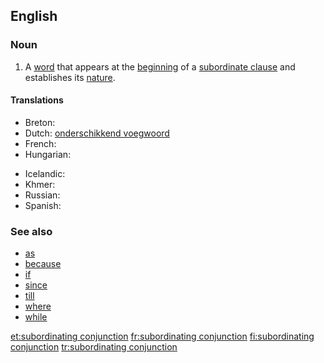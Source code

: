 ==English==

===Noun===
{{examples-right|"because" in "I'm staying in because it's raining."}}
{{en-noun|head=[[subordinating]] [[conjunction]]}}

# {{grammar}} A [[word]] that appears at the [[beginning]] of a [[subordinate clause]] and establishes its [[nature]].

====Translations====
{{trans-top|a word establishing the nature of a subordinate clause}}
* Breton: {{t+|br|stagell isurzhiañ|f}}
* Dutch: [[onderschikkend voegwoord]] {{n}}
* French: {{t+|fr|conjonction de subordination|f}}
* Hungarian: {{t-|hu|alárendelő kötőszó}}
{{trans-mid}}
* Icelandic: {{t+|is|aukatenging|f}}
* Khmer: {{t-|km|ឈ្នាប់ឃ្លា|tr=chnoap klie|sc=Khmr}}
* Russian: {{t+|ru|подчинительный союз|m|tr=podčinítel'nyj sojúz|sc=Cyrl}}
* Spanish: {{t-|es|conjunción subordinante|f}}
{{trans-bottom}}

===See also===
* [[as]]
* [[because]]
* [[if]]
* [[since]]
* [[till]]
* [[where]]
* [[while]]

[[et:subordinating conjunction]]
[[fr:subordinating conjunction]]
[[fi:subordinating conjunction]]
[[tr:subordinating conjunction]]